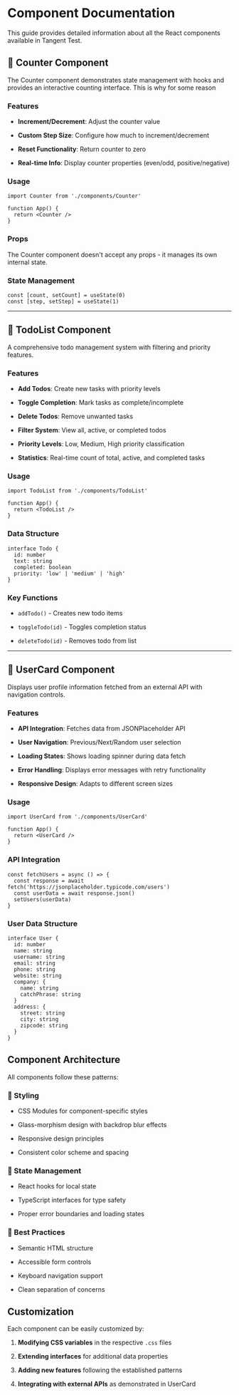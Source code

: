 # Component Documentation

This guide provides detailed information about all the React components available in Tangent Test.

## 🔢 Counter Component

The Counter component demonstrates state management with hooks and provides an interactive counting interface. This is why for some reason

### Features

*   **Increment/Decrement**: Adjust the counter value
    
*   **Custom Step Size**: Configure how much to increment/decrement
    
*   **Reset Functionality**: Return counter to zero
    
*   **Real-time Info**: Display counter properties (even/odd, positive/negative)
    

### Usage

```tsx
import Counter from './components/Counter'

function App() {
  return <Counter />
}

```

### Props

The Counter component doesn't accept any props - it manages its own internal state.

### State Management

```tsx
const [count, setCount] = useState(0)
const [step, setStep] = useState(1)

```

* * *

## 📝 TodoList Component

A comprehensive todo management system with filtering and priority features.

### Features

*   **Add Todos**: Create new tasks with priority levels
    
*   **Toggle Completion**: Mark tasks as complete/incomplete
    
*   **Delete Todos**: Remove unwanted tasks
    
*   **Filter System**: View all, active, or completed todos
    
*   **Priority Levels**: Low, Medium, High priority classification
    
*   **Statistics**: Real-time count of total, active, and completed tasks
    

### Usage

```tsx
import TodoList from './components/TodoList'

function App() {
  return <TodoList />
}

```

### Data Structure

```tsx
interface Todo {
  id: number
  text: string
  completed: boolean
  priority: 'low' | 'medium' | 'high'
}

```

### Key Functions

*   `addTodo()` - Creates new todo items
    
*   `toggleTodo(id)` - Toggles completion status
    
*   `deleteTodo(id)` - Removes todo from list
    

* * *

## 👤 UserCard Component

Displays user profile information fetched from an external API with navigation controls.

### Features

*   **API Integration**: Fetches data from JSONPlaceholder API
    
*   **User Navigation**: Previous/Next/Random user selection
    
*   **Loading States**: Shows loading spinner during data fetch
    
*   **Error Handling**: Displays error messages with retry functionality
    
*   **Responsive Design**: Adapts to different screen sizes
    

### Usage

```tsx
import UserCard from './components/UserCard'

function App() {
  return <UserCard />
}

```

### API Integration

```tsx
const fetchUsers = async () => {
  const response = await fetch('https://jsonplaceholder.typicode.com/users')
  const userData = await response.json()
  setUsers(userData)
}

```

### User Data Structure

```tsx
interface User {
  id: number
  name: string
  username: string
  email: string
  phone: string
  website: string
  company: {
    name: string
    catchPhrase: string
  }
  address: {
    street: string
    city: string
    zipcode: string
  }
}

```

## Component Architecture

All components follow these patterns:

### 🎨 Styling

*   CSS Modules for component-specific styles
    
*   Glass-morphism design with backdrop blur effects
    
*   Responsive design principles
    
*   Consistent color scheme and spacing
    

### 🔄 State Management

*   React hooks for local state
    
*   TypeScript interfaces for type safety
    
*   Proper error boundaries and loading states
    

### 🎯 Best Practices

*   Semantic HTML structure
    
*   Accessible form controls
    
*   Keyboard navigation support
    
*   Clean separation of concerns
    

## Customization

Each component can be easily customized by:

1.  **Modifying CSS variables** in the respective `.css` files
    
2.  **Extending interfaces** for additional data properties
    
3.  **Adding new features** following the established patterns
    
4.  **Integrating with external APIs** as demonstrated in UserCard
